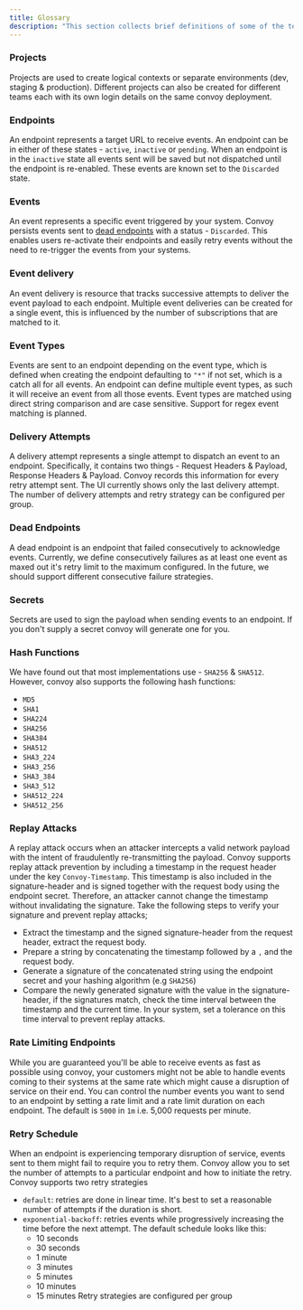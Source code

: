 ```yaml
---
title: Glossary
description: "This section collects brief definitions of some of the technical terms used in the documentation for Convoy."
---
```


### Projects

Projects are used to create logical contexts or separate environments (dev, staging & production). Different projects can also be created for different teams each with its own login details on the same convoy deployment.

### Endpoints

An endpoint represents a target URL to receive events. An endpoint can be in either of these states - `active`, `inactive` or `pending`. When an endpoint is in the `inactive` state all events sent will be saved but not dispatched until the endpoint is re-enabled. These events are known set to the `Discarded` state.

### Events

An event represents a specific event triggered by your system. Convoy persists events sent to [dead endpoints](#dead-endpoints) with a status - `Discarded`. This enables users re-activate their endpoints and easily retry events without the need to re-trigger the events from your systems.

### Event delivery

An event delivery is resource that tracks successive attempts to deliver the event payload to each endpoint. Multiple event deliveries can be created for a single event, this is influenced by the number of subscriptions that are matched to it.

### Event Types

Events are sent to an endpoint depending on the event type, which is defined when creating the endpoint defaulting to `"*"` if not set, which is a catch all for all events. An endpoint can define multiple event types, as such it will receive an event from all those events. Event types are matched using direct string comparison and are case sensitive. Support for regex event matching is planned.

### Delivery Attempts

A delivery attempt represents a single attempt to dispatch an event to an endpoint. Specifically, it contains two things - Request Headers & Payload, Response Headers & Payload. Convoy records this information for every retry attempt sent. The UI currently shows only the last delivery attempt. The number of delivery attempts and retry strategy can be configured per group.

### Dead Endpoints

A dead endpoint is an endpoint that failed consecutively to acknowledge events. Currently, we define consecutively failures as at least one event as maxed out it's retry limit to the maximum configured. In the future, we should support different consecutive failure strategies.

### Secrets

Secrets are used to sign the payload when sending events to an endpoint. If you don't supply a secret convoy will generate one for you.

### Hash Functions

We have found out that most implementations use - `SHA256` & `SHA512`. However, convoy also supports the following hash functions:

-  `MD5`
-  `SHA1`
-  `SHA224`
-  `SHA256`
-  `SHA384`
-  `SHA512`
-  `SHA3_224`
-  `SHA3_256`
-  `SHA3_384`
-  `SHA3_512`
-  `SHA512_224`
-  `SHA512_256`

### Replay Attacks

A replay attack occurs when an attacker intercepts a valid network payload with the intent of fraudulently re-transmitting the payload. Convoy supports replay attack prevention by including a timestamp in the request header under the key `Convoy-Timestamp`. This timestamp is also included in the signature-header and is signed together with the request body using the endpoint secret. Therefore, an attacker cannot change the timestamp without invalidating the signature. Take the following steps to verify your signature and prevent replay attacks;

-  Extract the timestamp and the signed signature-header from the request header, extract the request body.
-  Prepare a string by concatenating the timestamp followed by a `,` and the request body.
-  Generate a signature of the concatenated string using the endpoint secret and your hashing algorithm (e.g `SHA256`)
-  Compare the newly generated signature with the value in the signature-header, if the signatures match, check the time interval between the timestamp and the current time. In your system, set a tolerance on this time interval to prevent replay attacks.

### Rate Limiting Endpoints


While you are guaranteed you'll be able to receive events as fast as possible using convoy, your customers might not be able to handle events coming to their systems at the same rate which might cause a disruption of service on their end. You can control the number events you want to send to an endpoint by setting a rate limit and a rate limit duration on each endpoint. The default is `5000` in `1m` i.e. 5,000 requests per minute.

### Retry Schedule


When an endpoint is experiencing temporary disruption of service, events sent to them might fail to require you to retry them. Convoy allow you to set the number of attempts to a particular endpoint and how to initiate the retry. Convoy supports two retry strategies

-  `default`: retries are done in linear time. It's best to set a reasonable number of attempts if the duration is short.
-  `exponential-backoff`: retries events while progressively increasing the time before the next attempt. The default schedule looks like this:
    -  10 seconds
    -  30 seconds
    -  1 minute
    -  3 minutes
    -  5 minutes
    -  10 minutes
    -  15 minutes Retry strategies are configured per group